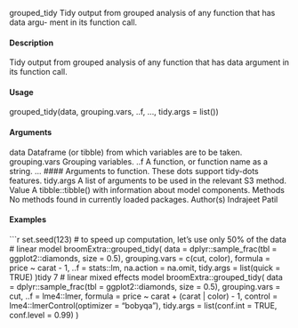 grouped_tidy
Tidy output from grouped analysis of any function that has data argu-
ment in its function call.

#### Description

Tidy output from grouped analysis of any function that has data argument in its function call.

#### Usage

grouped_tidy(data, grouping.vars, ..f, ..., tidy.args = list())

#### Arguments

data Dataframe (or tibble) from which variables are to be taken.
grouping.vars Grouping variables.
..f A function, or function name as a string.
... 
#### Arguments
 to function.
These dots support tidy-dots features.
tidy.args A list of arguments to be used in the relevant S3 method.
Value
A tibble::tibble() with information about model components.
Methods
No methods found in currently loaded packages.
Author(s)
Indrajeet Patil

#### Examples
```r
set.seed(123)
# to speed up computation, let's use only 50% of the data
# linear model
broomExtra::grouped_tidy(
data = dplyr::sample_frac(tbl = ggplot2::diamonds, size = 0.5),
grouping.vars = c(cut, color),
formula = price ~ carat - 1,
..f = stats::lm,
na.action = na.omit,
tidy.args = list(quick = TRUE)
)tidy
7
# linear mixed effects model
broomExtra::grouped_tidy(
data = dplyr::sample_frac(tbl = ggplot2::diamonds, size = 0.5),
grouping.vars = cut,
..f = lme4::lmer,
formula = price ~ carat + (carat | color) - 1,
control = lme4::lmerControl(optimizer = "bobyqa"),
tidy.args = list(conf.int = TRUE, conf.level = 0.99)
)
